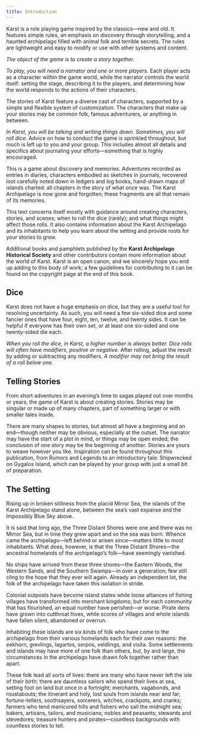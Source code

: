 ```yaml
---
title: Introduction
---
```


Karst is a role playing game inspired by the classics—new and old. It features simple rules, an emphasis on discovery through storytelling, and a haunted archipelago filled with animal folk and terrible secrets. The rules are lightweight and easy to modify or use with other systems and content.

_The object of the game is to create a story together._

_To play, you will need a narrator and one or more players._ Each player acts as a character within the game world, while the narrator controls the world itself: setting the stage, describing it to the players, and determining how the world responds to the actions of their characters.

The stories of Karst feature a diverse cast of characters, supported by a simple and flexible system of customization. The characters that make up your stories may be common folk, famous adventurers, or anything in between.

_In Karst, you will be talking and writing things down. Sometimes, you will roll dice._ Advice on how to conduct the game is sprinkled throughout, but much is left up to you and your group. This includes almost all details and specifics about journaling your efforts—something that is highly encouraged.

This is a game about discovery and memories. Adventures recorded as entries in diaries, characters embodied as sketches in journals, recovered loot carefully noted down in ledgers and log books, hand-drawn maps of islands charted: all chapters in the story of what once was. The Karst Archipelago is now gone and forgotten; these fragments are all that remain of its memories.

This text concerns itself mostly with guidance around creating characters, stories, and scenes; when to roll the dice (rarely); and what things might affect those rolls. It also contains information about the Karst Archipelago and its inhabitants to help you learn about the setting and provide roots for your stories to grow.

Additional books and pamphlets published by the **Karst Archipelago Historical Society** and other contributors contain more information about the world of Karst. Karst is an open canon, and we sincerely hope you end up adding to this body of work; a few guidelines for contributing to it can be found on the copyright page at the end of this book.

## Dice

Karst does not have a huge emphasis on dice, but they are a useful tool for resolving uncertainty. As such, you will need a few six-sided dice and some fancier ones that have four, eight, ten, twelve, and twenty sides. It can be helpful if everyone has their own set, or at least one six-sided and one twenty-sided die each.

_When you roll the dice, in Karst, a higher number is always better. Dice rolls will often have modifiers, positive or negative._ After rolling, adjust the result by adding or subtracting any modifiers. _A modifier may not bring the result of a roll below one._

## Telling Stories

From short adventures in an evening’s time to sagas played out over months or years, the game of Karst is about creating stories. Stories may be singular or made up of many chapters, part of something larger or with smaller tales inside.

There are many shapes to stories, but almost all have a beginning and an end—though neither may be obvious, especially at the outset. The narrator may have the start of a plot in mind, or things may be open ended; the conclusion of one story may be the beginning of another. Stories are yours to weave however you like. Inspiration can be found throughout this publication, from Rumors and Legends to an introductory tale: Shipwrecked on Gygalos Island, which can be played by your group with just a small bit of preparation.

## The Setting

Rising up in broken stillness from the placid Mirror Sea, the islands of the Karst Archipelago stand alone, between the sea’s vast expanse and the Impossibly Blue Sky above.

It is said that long ago, the Three Distant Shores were one and there was no Mirror Sea, but in time they grew apart and so the sea was born. Whence came the archipelago—left behind or arisen since—matters little to most inhabitants. What does, however, is that the Three Distant Shores—the ancestral homelands of the archipelago’s folk—have seemingly vanished.

No ships have arrived from these three shores—the Eastern Woods, the Western Sands, and the Southern Swamps—in over a generation; few still cling to the hope that they ever will again. Already an independent lot, the folk of the archipelago have taken this isolation in stride.

Colonial outposts have become island states while loose alliances of fishing villages have transformed into merchant kingdoms; but for each community that has flourished, an equal number have perished—or worse. Pirate dens have grown into cutthroat hives, while scores of villages and whole islands have fallen silent, abandoned or overrun.

Inhabiting these islands are six kinds of folk who have come to the archipelago from their various homelands each for their own reasons: the eekhorn, grevlings, lagartos, serpos, veldlings, and visita. Some settlements and islands may have more of one folk than others, but, by and large, the circumstances in the archipelago have drawn folk together rather than apart.

These folk lead all sorts of lives: there are many who have never left the isle of their birth; there are dauntless sailors who spend their lives at sea, setting foot on land but once in a fortnight; merchants, vagabonds, and roustabouts; the itinerant and holy, lost souls from islands near and far; fortune-tellers, soothsayers, sorcerers, witches, crackpots, and cranks; farmers who tend manicured hills and fishers who sail the midnight sea; bakers, artisans, tailors, and musicians; nobles and peasants; stewards and stevedores; treasure hunters and pirates—countless backgrounds with countless stories to tell.
